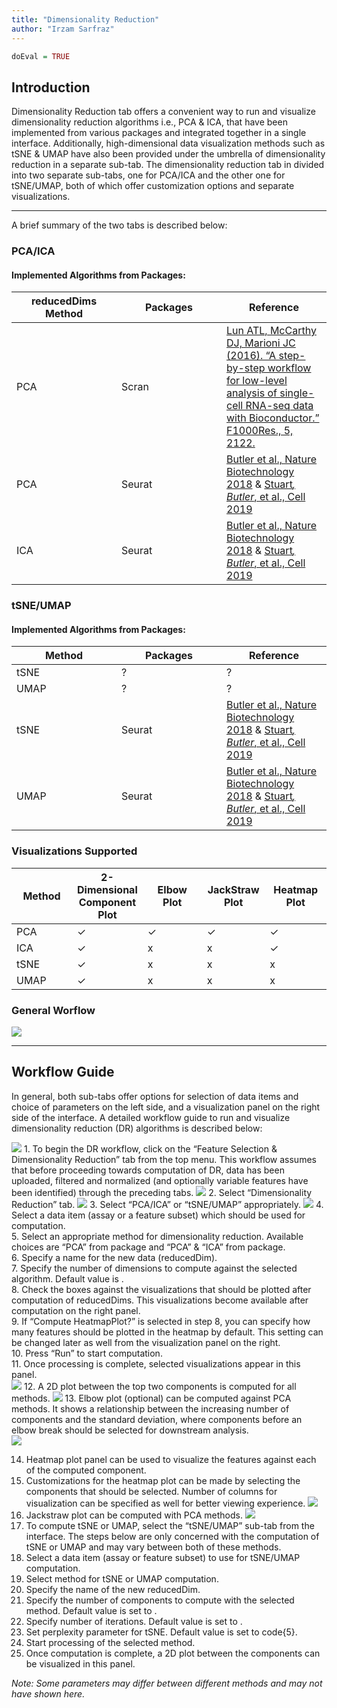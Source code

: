 ```yaml
---
title: "Dimensionality Reduction"
author: "Irzam Sarfraz"
---
```

```r
doEval = TRUE
```
## Introduction
Dimensionality Reduction tab offers a convenient way to run and visualize dimensionality reduction algorithms i.e., PCA & ICA, that have been implemented from various packages and integrated together in a single interface. Additionally, high-dimensional data visualization methods such as tSNE & UMAP have also been provided under the umbrella of dimensionality reduction in a separate sub-tab. The dimensionality reduction tab in divided into two separate sub-tabs, one for PCA/ICA and the other one for tSNE/UMAP, both of which offer customization options and separate visualizations.

---

A brief summary of the two tabs is described below:

### PCA/ICA
#### Implemented Algorithms from Packages:
|reducedDims Method|Packages|Reference|
|---|---|---| 
| PCA | Scran  | [Lun ATL, McCarthy DJ, Marioni JC (2016). “A step-by-step workflow for low-level analysis of single-cell RNA-seq data with Bioconductor.” F1000Res., 5, 2122.](https://doi.org/10.12688/f1000research.9501.2) |
| PCA | Seurat | [Butler et al., Nature Biotechnology 2018](https://www.nature.com/articles/nbt.4096) & [Stuart*, Butler*, et al., Cell 2019](https://www.cell.com/cell/fulltext/S0092-8674(19)30559-8) |
| ICA | Seurat | [Butler et al., Nature Biotechnology 2018](https://www.nature.com/articles/nbt.4096) & [Stuart*, Butler*, et al., Cell 2019](https://www.cell.com/cell/fulltext/S0092-8674(19)30559-8) |

### tSNE/UMAP
#### Implemented Algorithms from Packages:
|Method|Packages|Reference|
|---|---|---| 
| tSNE | ?  | ? |
| UMAP | ?  | ? |
| tSNE | Seurat | [Butler et al., Nature Biotechnology 2018](https://www.nature.com/articles/nbt.4096) & [Stuart*, Butler*, et al., Cell 2019](https://www.cell.com/cell/fulltext/S0092-8674(19)30559-8) |
| UMAP | Seurat | [Butler et al., Nature Biotechnology 2018](https://www.nature.com/articles/nbt.4096) & [Stuart*, Butler*, et al., Cell 2019](https://www.cell.com/cell/fulltext/S0092-8674(19)30559-8) |

### Visualizations Supported
| Method | 2-Dimensional Component Plot | Elbow Plot | JackStraw Plot | Heatmap Plot |
|---|---|---|---|---|
|PCA| $\checkmark$ | $\checkmark$ | $\checkmark$ | $\checkmark$ |
|ICA| $\checkmark$ |x|x|$\checkmark$|
|tSNE| $\checkmark$ |x|x|x|
|UMAP| $\checkmark$ |x|x|x|

### General Worflow
![](ui_screenshots/dimensionality_reduction/dr_workflow.png)

---

## Workflow Guide
In general, both sub-tabs offer options for selection of data items and choice of parameters on the left side, and a visualization panel on the right side of the interface. A detailed workflow guide to run and visualize dimensionality reduction (DR) algorithms is described below:

![](ui_screenshots/dimensionality_reduction/dr_1.png)
1. To begin the DR workflow, click on the "Feature Selection & Dimensionality Reduction" tab from the top menu. This workflow assumes that before proceeding towards computation of DR, data has been uploaded, filtered and normalized (and optionally variable features have been identified) through the preceding tabs.
![](ui_screenshots/dimensionality_reduction/dr_2.png)
2. Select "Dimensionality Reduction" tab.
![](ui_screenshots/dimensionality_reduction/dr_3.png)
3. Select "PCA/ICA" or "tSNE/UMAP" appropriately. 
![](ui_screenshots/dimensionality_reduction/dr_4.png)
4. Select a data item (assay or a feature subset) which should be used for computation. <br>
5. Select an appropriate method for dimensionality reduction. Available choices are "PCA" from \code{scran} package and "PCA" & "ICA" from \code{seurat} package. <br>
6. Specify a name for the new data (reducedDim). <br>
7. Specify the number of dimensions to compute against the selected algorithm. Default value is \code{10}. <br>
8. Check the boxes against the visualizations that should be plotted after computation of reducedDims. This visualizations become available after computation on the right panel. <br>
9. If "Compute HeatmapPlot?" is selected in step 8, you can specify how many features should be plotted in the heatmap by default. This setting can be changed later as well from the visualization panel on the right. <br> 
10. Press "Run" to start computation. <br>
11. Once processing is complete, selected visualizations appear in this panel. <br>
![](ui_screenshots/dimensionality_reduction/dr_5.png)
12. A 2D plot between the top two components is computed for all methods.
![](ui_screenshots/dimensionality_reduction/dr_6.png)
13. Elbow plot (optional) can be computed against PCA methods. It shows a relationship between the increasing number of components and the standard deviation, where components before an elbow break should be selected for downstream analysis. <br>
![](ui_screenshots/dimensionality_reduction/dr_7.png)

14. Heatmap plot panel can be used to visualize the features against each of the computed component. <br>
15. Customizations for the heatmap plot can be made by selecting the components that should be selected. Number of columns for visualization can be specified as well for better viewing experience.
![](ui_screenshots/dimensionality_reduction/dr_8.png)
16. Jackstraw plot can be computed with PCA methods.
![](ui_screenshots/dimensionality_reduction/dr_9.png)
17. To compute tSNE or UMAP, select the "tSNE/UMAP" sub-tab from the interface. The steps below are only concerned with the computation of tSNE or UMAP and may vary between both of these methods. <br>
18. Select a data item (assay or feature subset) to use for tSNE/UMAP computation. <br>
19. Select method for tSNE or UMAP computation. <br>
20. Specify the name of the new reducedDim. <br>
21. Specify the number of components to compute with the selected method. Default value is set to \code{10}. <br>
22. Specify number of iterations. Default value is set to \code{1000}. <br>
23. Set perplexity parameter for tSNE. Default value is set to code{5}. <br>
24. Start processing of the selected method. <br>
25. Once computation is complete, a 2D plot between the components can be visualized in this panel.

*Note: Some parameters may differ between different methods and may not have shown here.*
